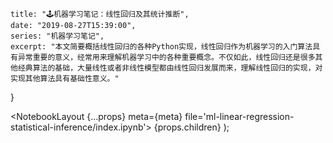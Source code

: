     title: "🕹机器学习笔记：线性回归及其统计推断",
    date: "2019-08-27T15:39:00",
    series: "机器学习笔记",
    excerpt: "本文简要概括线性回归的各种Python实现，线性回归作为机器学习的入门算法具有异常重要的意义，经常用来理解机器学习中的各种重要概念。不仅如此，线性回归还是很多其他经典算法的基础，大量线性或者非线性模型都由线性回归发展而来，理解线性回归的实现，对实现其他算法具有基础性意义。"
}


  <NotebookLayout {...props} meta={meta} file='ml-linear-regression-statistical-inference/index.ipynb'>
      {props.children}
  </NotebookLayout>
);




